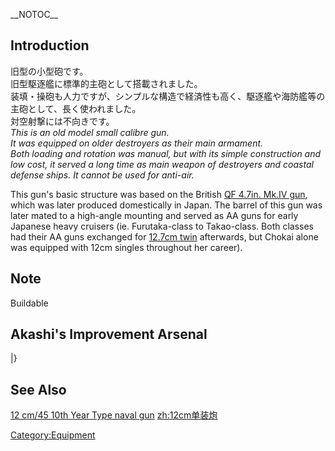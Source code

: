 __NOTOC__
{{EquipmentInfo|1}}

==Introduction==
旧型の小型砲です。<br />
旧型駆逐艦に標準的主砲として搭載されました。<br />
装填・操砲も人力ですが、シンプルな構造で経済性も高く、駆逐艦や海防艦等の主砲として、長く使われました。<br />
対空射撃には不向きです。<br />

''This is an old model small calibre gun. <br>It was equipped on older destroyers as their main armament. <br> Both loading and rotation was manual, but with its simple construction and low cost, it served a long time as main weapon of destroyers and coastal defense ships. It cannot be used for anti-air.''

This gun's basic structure was based on the British [[wikipedia:QF 4.7-inch Gun Mk I–IV|QF 4.7in. Mk.IV gun]], which was later produced domestically in Japan. The barrel of this gun was later mated to a high-angle mounting and served as AA guns for early Japanese heavy cruisers (ie. Furutaka-class to Takao-class. Both classes had their AA guns exchanged for [[12.7cm Twin High-angle Mount|12.7cm twin]] afterwards, but Chokai alone was equipped with 12cm singles throughout her career).

==Note==
Buildable

==Akashi's Improvement Arsenal==
{{AkashiWorkshop}}
{{AkashiWorkshopLine
|Name=12cm Naval Gun
|ItemType=RedGunLight
|Fuel=10
|Ammo=20
|Steel=40
|Baux=0
|Mats0-5=2/2
|Mats6-9=2/3
|Mats10=2/4
|Screws0-5=1/2
|Screws6-9=1/2
|Screws10=2/6
|EquipConsume0-5=1x{{RedGunLight|12cm Single Gun Mount}}
|EquipConsume6-9=2x{{RedGunLight|12cm Single Gun Mount}}
|EquipConsume10=1x{{Radar|Type 22 RADAR}}
|Sun=✓
|Mon=✓
|Tue=✓
|Wed=✓
|Thu=✓
|Fri=✓
|Sat=✓
|2ndShip=[[Mutsuki]]<br>[[Kisaragi]]
|Notes=<br>Uses 12cm Single Gun Mount for improvement up to ★+10 <br>Uses [[Type 22 Surface Radar]] to upgrade into [[12cm Naval Gun Kai 2]].
}}
|}

==See Also==
[[wikipedia:12 cm/45 10th Year Type naval gun|12 cm/45 10th Year Type naval gun]]
{{Equipmentlist}}
[[Category:Equipment]]
[[zh:12cm单装炮]]